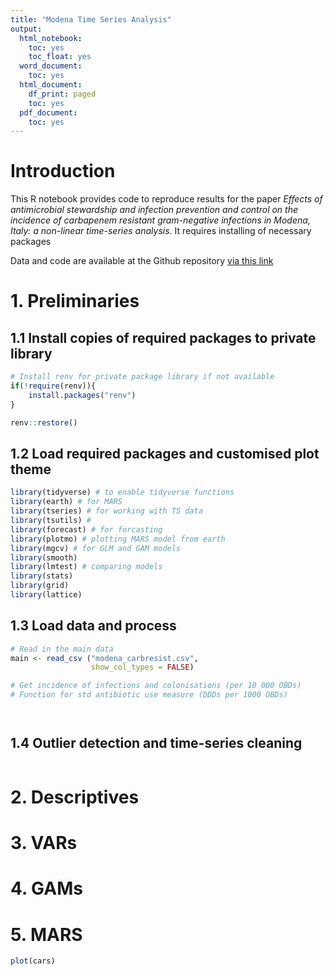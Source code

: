```yaml
---
title: "Modena Time Series Analysis"
output:
  html_notebook:
    toc: yes
    toc_float: yes
  word_document:
    toc: yes
  html_document:
    df_print: paged
    toc: yes
  pdf_document:
    toc: yes
---
```


# Introduction
This R notebook provides code to reproduce results for the paper *Effects of antimicrobial stewardship and infection prevention and control on the incidence of carbapenem resistant gram-negative infections in Modena, Italy: a non-linear time-series analysis*. 
It requires installing of necessary packages


Data and code are available at the Github repository
[via this link](https://github.com/TimLawes/modena_carbapenem_resistance)

# 1. Preliminaries
## 1.1 Install copies of required packages to private library
```r

# Install renv for private package library if not available
if(!require(renv)){
    install.packages("renv")
}

renv::restore()

```

## 1.2 Load required packages and customised plot theme
```r

library(tidyverse) # to enable tidyverse functions
library(earth) # for MARS
library(tseries) # for working with TS data
library(tsutils) #
library(forecast) # for forcasting
library(plotmo) # plotting MARS model from earth
library(mgcv) # for GLM and GAM models
library(smooth)
library(lmtest) # comparing models 
library(stats)
library(grid)
library(lattice)
```

## 1.3 Load data and process
```r

# Read in the main data
main <- read_csv ("modena_carbresist.csv",
                  show_col_types = FALSE)

# Get incidence of infections and colonisations (per 10 000 OBDs) 
# Function for std antibiotic use measure (DDDs per 1000 OBDs)




```

## 1.4 Outlier detection and time-series cleaning
```r

```
# 2. Descriptives

# 3. VARs

# 4. GAMs

# 5. MARS



```r
plot(cars)
```

